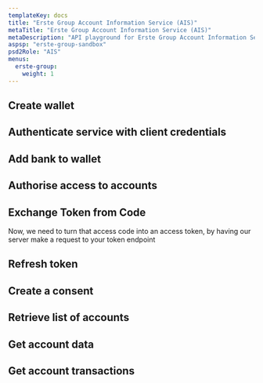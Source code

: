 ```yaml
---
templateKey: docs
title: "Erste Group Account Information Service (AIS)"
metaTitle: "Erste Group Account Information Service (AIS)"
metaDescription: "API playground for Erste Group Account Information Service (AIS)"
aspsp: "erste-group-sandbox"
psd2Role: "AIS"
menus:
  erste-group: 
    weight: 1
---
```







<step>

  ## Create wallet

  <StepWallet/>
</step>
<step>

  ## Authenticate service with client credentials

  <CreateWalletToken/>
</step>
<step>

  ## Add bank to wallet

  <StepWalletAddBank/>
</step>
<step>

  ## Authorise access to accounts

  <AuthoriseStep/>
</step>
<step>

  ## Exchange Token from Code

  <CreateToken/>
  Now, we need to turn that access code into an access token, by having our server make a request to your token endpoint
</step>
<step>

  ## Refresh token

  <RefreshToken/>
  </step>
  <step>

  ## Create a consent

  <StepCreateAccountConsent />
  </step>
  <step>

  ## Retrieve list of accounts

  <StepAccounts/>
  </step>
  <step>

  ## Get account data

  <StepAccount/>
  </step>
  <step>

  ## Get account transactions

  <StepTransactions/>
  </step>